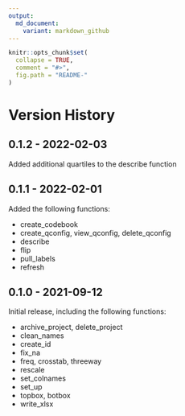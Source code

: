 ---
output:
  md_document:
    variant: markdown_github
---

<!-- README.md is generated from README.Rmd. Please edit that file -->

```{r, echo = FALSE}
knitr::opts_chunk$set(
  collapse = TRUE,
  comment = "#>",
  fig.path = "README-"
)
```

# Version History

## 0.1.2 - 2022-02-03

Added additional quartiles to the describe function

## 0.1.1 - 2022-02-01

Added the following functions:

* create_codebook
* create_qconfig, view_qconfig, delete_qconfig
* describe
* flip
* pull_labels
* refresh
  

## 0.1.0 - 2021-09-12

Initial release, including the following functions:

* archive_project, delete_project
* clean_names
* create_id
* fix_na
* freq, crosstab, threeway
* rescale
* set_colnames
* set_up
* topbox, botbox
* write_xlsx


